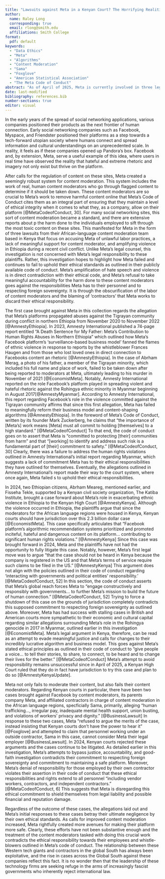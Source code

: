 ```yaml
---
title: "Lawsuits against Meta in a Kenyan Court? The Horrifying Realities and Labor Practices of Meta’s Content Moderation Project."
author: 
  name: Raley Long
  corresponding: true
  email: rlong@smith.edu
  affiliations: Smith College 
format: 
  pdf: default 
keywords: 
  - "Data Ethics" 
  - "Meta" 
  - "Algorithms" 
  - "Content Moderation"
  - "Sama" 
  - "Foxglove" 
  - "American Statistical Association" 
  - "The Meta Code of Conduct"
abstract: "As of April of 2025, Meta is currently involved in three legal cases in Kenya. Each of these cases center on the allegations that Facebook's algorithm promotes content that propagates violence against ethnic minorities and that they mistreat their content moderation teams. In response to these intial claims, Meta's, Facebook's parent company, legal counsel claimed they could not be held liable citing jurisdiction issues. Moreover, Meta's legal team claimed that these plaintiffs do not have a case with Meta since they were technically outside contractors not employed by Meta. Notably, Meta published in 2024 an extensive code of conduct that outline their ethical responsibilities to their personnel and communities that engage with their platform. In this document, Meta specficially states their commitment to respecting the sovereignty of other nations, promoting a healthy platform, and treating all personnel, outside contractors included, well. Meta's leadership betrayed and continue to betray their lack of commitment to these ethical responsibilities as evidenced by their legal maneuvering in these three cases and the allegations themselves. " 
date: last-modified 
bibliography: references.bib
number-sections: true
editor: visual
---
```


  In the early years of the spread of social networking applications, various companies positioned their products as the next frontier of human connection. Early social networking companies such as Facebook, Myspace, and Friendster positioned their platforms as a step towards a tech-forward utopian society where humans connect and spread information and cultural understandings on an unprecedented scale. In reality, it feels as if these companies opened up Pandora's box. Facebook and, by extension, Meta, serve a useful example of this idea, where users in real time have observed the reality that hateful and extreme rhetoric and imagery not only exist but thrive on the platform.
  
  After calls for the regulation of content on these sites, Meta created a seemingly robust system for content moderation. This system includes the work of real, human content moderators who go through flagged content to determine if it should be taken down. These content moderators are so crucial to Meta’s work to remove harmful content online that Meta’s Code of Conduct cites them as an integral part of ensuring that they maintain a level of ethical integrity when it comes to what they, as a company, allow on their platform [@MetaCodeofConduct, 30]. For many social networking sites, this sort of content moderation became a standard, and there are extensive reports about p the harm done to the individuals employed to sift through the most toxic content on these sites. This manifested for Meta in the form of three lawsuits from their African-language content moderation team based in Kenya that focus on accusing Meta of unlawful labor practices, a lack of meaningful support for content moderator, and amplifying violence in Ethiopia during a recent civil conflict. Unlike Meta’s legal counsel, this investigation is not concerned with Meta’s legal responsibility to these plaintiffs. Rather, this investigation hopes to highlight how Meta failed and continues to fail to uphold their ethical standards as outlined in their publicly available code of conduct. Meta’s amplification of hate speech and violence is in direct contradiction with their ethical code, and Meta’s refusal to take meaningful accountability for the harm done to these content moderators goes against the responsibilities Meta has to their personnel and to respecting foreign sovereignty. It is through the obscurification of the labor of content moderators and the blaming of ‘contractors’ that Meta works to discard their ethical responsibility.  

  The first case brought against Meta in this collection regards the allegation that Meta’s platforms propagated abuses against the Tigrayan community during conflict in northern Ethiopia from November 2020 to November 2022 [@AmnestyEthiopia]. In 2023, Amnesty International published a 74-page report entitled “A Death Sentence for My Father: Meta’s Contribution to Human Rights Abuses in Northern Ethiopia” which outlined how Meta’s Facebook platform’s ‘surveillance-based business model’ fanned the flames of ethnic violence in response to reports by the whistleblower Frances Haugen and from those who lost loved ones in direct connection to Facebooks content an rhetoric [@AmnestyEthiopia]. In the case of Abrham Merag, a photo of his father, a member of the Tigrayan minority, which included his full name and place of work, failed to be taken down after being reported to moderators at Meta, ultimately leading to his murder in November of 2021 [@EconomistMeta]. Notably, Amnesty International reported on the role Facebook’s platform played in spreading violent and hateful rhetoric against the Rohingya ethnic minority in Myanmar beginning in August 2017[@AmnestyMyanmar]. According to Amnesty International, this report regarding Facebook’s role in the violence committed against the Tigrayan community affirms that since this first allegation, Meta has failed to meaningfully reform their business model and content-shaping algorithms [@AmnestyEthiopia]. In the foreword of Meta’s Code of Conduct, written by its founder Mark Zuckerberg, he claims that “the importance of [Meta’s] work means [Meta] must all commit to holding [themselves] to a high standard.” [@MetaCodeofConduct] To that end, the code of conduct goes on to assert that Meta is “committed to protecting [their] communities from harm” and that “[working] to identify and address such risk is a fundamental part of [their] commitment to safety.” [@MetaCodeofConduct, 30] Clearly, there was a failure to address the human rights violations outlined in Amnesty International’s initial report regarding Myanmar, which suggests a lack of commitment Meta has to their ethical responsibilities they have outlined for themselves. Eventually, the allegations outlined in Amnesty International’s report made their way to the court system, where once again, Meta failed s to uphold their ethical responsibilities. 

  In 2024, two Ethiopian citizens, Abrham Meareg, mentioned earlier, and Fisseha Tekle, supported by a Kenyan civil society organization, The Katiba Institute, brought a case forward about Meta’s role in exacerbating ethnic violence in Ethiopia to the Kenyan High Court [@AmnestyKenya]. Although the violence occurred in Ethiopia, the plaintiffs argue that since the moderators for the African language regions were housed in Kenya, Kenyan courts should have jurisdiction over this 2.3 billion dollar case [@EconomistMeta]. This case specifically articulates that “Facebook platform’s algorithmic recommendation systems prioritized and promoted inciteful, hateful and dangerous content on its platform… contributing to significant human rights violations.” [@AmnestyKenya] Since this case was brought forward in 2024, Meta and the plaintiffs have not had the opportunity to fully litigate this case. Notably, however, Meta’s first legal move was to argue “that the case should not be heard in Kenya because the company is registered in the US and that Meta’s terms of service require such claims to be filed in the US.” [@AmnestyKenya] This argument does not align with the policies outlined in their code of conduct regarding ‘interacting with governments and political entities' responsibility.’ [@MetaCodeofConduct, 52] In this section, the code of conduct asserts that Meta’s global reach forces Meta to “engage constructively and responsibly with governments… to further Meta’s mission to build the future of human connection.” [@MetaCodeofConduct, 52] Trying to force a shutdown of this case on the grounds of jurisdiction completely contradicts this supposed commitment to respecting foreign sovereignty as outlined above. Moreover, Meta has had success with stalling cases in British and American courts more sympathetic to their economic and cultural capital regarding similar allegations surrounding Meta’s role in the Rohingya genocide in 2017 in Myanmar, outlined earlier in this investigation [@EconomistMeta]. Meta’s legal argument in Kenya, therefore, can be read as an attempt to evade meaningful justice and calls for changes to their incredibly lucrative algorithm and business model. This goes against Meta’s stated ethical principles as outlined in their code of conduct to “give people a voice… to tell their stories, to share, to connect, to be heard and to change their lives for the better.” [@MetaCodeofConduct] Meta’s attempt to avoid responsibility remains unsuccessful since in April of 2025, a Kenyan High Court ruled that they do in fact have jurisdiction to try this case and plan to do so [@AmnestyKenyaUpdate].

  Meta not only fails to moderate their content, but also fails their content moderators. Regarding Kenyan courts in particular, there have been two cases brought against Facebook by content moderators, its parents company Meta, and affiliated contractors in charge of content moderation in the African language regions, specficially Sama, primarily, alleging “human trafficking…, irregular pay, inadequate mental health support, union busting, and violations of workers’ privacy and dignity.” [@BusinessLawsuit] In response to these two cases, Meta “refused to argue the merits of the case, instead insisting that Kenyan courts don’t have the power to hear it” [@Foxglove] and attempted to claim that personnel working under an outside contractor, Sama in this case, cannot consider Meta their legal employer [@BusinessLawsuit]. In 2024, Kenyan courts rejected these arguments and the cases continue to be litigated. As detailed earlier in this investigation, Meta’s attempts to bypass justice, accountability, and good-faith investigation contradicts their commitment to respecting foreign sovereignty and commitment to maintaining a safe platform. Moreover, Meta’s denial of responsibility for those employed by their own contractor violates their assertion in their code of conduct that these ethical responsibilities and rights extend to all personnel “including vendor workers, contractors, and independent contractors.” [@MetaCodeofConduct, 6] This suggests that Meta is disregarding this ethical commitment to shield themselves from legal liability and possible financial and reputation damage.

  Regardless of the outcome of these cases, the allegations laid out and Meta’s initial responses to these cases betray their ultimate negligence by their own ethical standards. As calls for improved content moderation increased, Meta rightfully created more avenues for making their platform more safe. Clearly, these efforts have not been substantive enough and the treatment of the content moderators tasked with doing this crucial work contradicts the ethical responsibility towards their employees and whistle-blowers outlined in Meta’s code of conduct. The relationship between these Western tech giants and contractors in the global South has always been exploitative, and the rise in cases across the Global South against these companies reflect this fact. It is no wonder then that the leadership of these technology firms are seeking refuge in the arms of increasingly fascist governments who inherently reject international law. 
	
	
	
	

